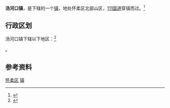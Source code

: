 {{中国乡级行政区
|景观照片文件名 = 漂亮的小湖 - Beautiful Lake - 2012.10 - panoramio.jpg
|景观照片描述 = 
|汉语拼音 = 
|其他语言 = 
|其他语言名称 = 
|旧称 = 
|地名出处 = 
|位置图文件名 = 
|位置图描述 = 
|自定义图片= 
|建置时间 = 
|政府驻地 = 
|毗邻 = 
|总面积 = 225.09平方千米
|总人口 = 
|总人口年份 = 
|户籍人口 = 
|户籍人口年份 = 
|常住人口 = 
|常住人口年份 = 
|人口密度 = 
|GDP = 
|GDP年份 = 
|邮政编码 = 
|电话区号 = 10
|官方网站 = 
|网站名称 = 
|11/01/16/107/000}}

'''汤河口镇'''，是{{PRC admin/fullname|11/01/16/107/000|3}}下辖的一个[[镇|镇]]，地处怀柔区北部山区，[[111国道|111国道]]穿镇而过。<ref>{{PRC admin/ref sgc|{{PRC admin/parent|11/01/16/107/000}}}}</ref>

== 行政区划 ==

汤河口镇下辖以下地区：<ref>{{PRC admin/ref sgc|11/01/16/107/000}}</ref>

{{PRC admin/children|11/01/16/107/000}}。

== 参考资料 ==

{{Reflist|2}}

{{北京市怀柔区行政区划}}
{{北京行政区划小作品}}

[[Category:北京市乡镇|怀柔区]]
[[Category:怀柔区行政区划|镇]]